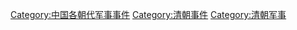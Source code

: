 [[Category:中国各朝代军事事件|Category:中国各朝代军事事件]]
[[Category:清朝事件|Category:清朝事件]]
[[Category:清朝军事|Category:清朝军事]]